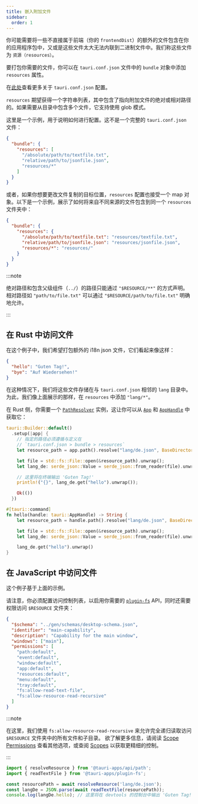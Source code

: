 ```yaml
---
title: 嵌入附加文件
sidebar:
  order: 1
---
```


你可能需要将一些不直接属于前端（你的 `frontendDist`）的额外的文件包含在你的应用程序包中，又或是这些文件太大无法内联到二进制文件中。我们称这些文件为 `资源（resources）`。

要打包你需要的文件，你可以在 `tauri.conf.json` 文件中的 `bundle` 对象中添加 `resources` 属性。

在[此处][tauri.bundle]查看更多关于 `tauri.conf.json` 配置。

`resources` 期望获得一个字符串列表，其中包含了指向附加文件的绝对或相对路径的。如果需要从目录中包含多个文件，它支持使用 glob 模式。

这里是一个示例，用于说明如何进行配置。这不是一个完整的 `tauri.conf.json` 文件：

```json title=tauri.conf.json
{
  "bundle": {
    "resources": [
      "/absolute/path/to/textfile.txt",
      "relative/path/to/jsonfile.json",
      "resources/*"
    ]
  }
}
```

或者，如果你想要更改文件复制的目标位置，`resources` 配置也接受一个 map 对象。以下是一个示例，展示了如何将来自不同来源的文件包含到同一个 `resources` 文件夹中：

```json title=tauri.conf.json
{
  "bundle": {
    "resources": {
      "/absolute/path/to/textfile.txt": "resources/textfile.txt",
      "relative/path/to/jsonfile.json": "resources/jsonfile.json",
      "resources/*": "resources/"
    }
  }
}
```

:::note

绝对路径和包含父级组件（`../`）的路径只能通过 `"$RESOURCE/**"` 的方式声明。相对路径如 `"path/to/file.txt"` 可以通过 `"$RESOURCE/path/to/file.txt"` 明确地允许。

:::

## 在 Rust 中访问文件

在这个例子中，我们希望打包额外的 i18n json 文件，它们看起来像这样：

```json title=de.json
{
  "hello": "Guten Tag!",
  "bye": "Auf Wiedersehen!"
}
```

在这种情况下，我们将这些文件存储在与 `tauri.conf.json` 相邻的 `lang` 目录中。
为此，我们像上面展示的那样，在 `resources` 中添加 `"lang/*"`。

在 Rust 侧，你需要一个 [`PathResolver`] 实例，这让你可以从 [`App`] 和 [`AppHandle`] 中获取它：

```rust
tauri::Builder::default()
  .setup(|app| {
    // 指定的路径必须遵循与定义在
    // `tauri.conf.json > bundle > resources`
    let resource_path = app.path().resolve("lang/de.json", BaseDirectory::Resource)?;

    let file = std::fs::File::open(&resource_path).unwrap();
    let lang_de: serde_json::Value = serde_json::from_reader(file).unwrap();

    // 这里将在终端输出 'Guten Tag!'
    println!("{}", lang_de.get("hello").unwrap());

    Ok(())
  })
```

```rust
#[tauri::command]
fn hello(handle: tauri::AppHandle) -> String {
    let resource_path = handle.path().resolve("lang/de.json", BaseDirectory::Resource)?;

    let file = std::fs::File::open(&resource_path).unwrap();
    let lang_de: serde_json::Value = serde_json::from_reader(file).unwrap();

    lang_de.get("hello").unwrap()
}
```

## 在 JavaScript 中访问文件

这个例子基于上面的示例。

请注意，你必须配置访问控制列表，以启用你需要的 [`plugin-fs`] API，同时还需要权限访问 `$RESOURCE` 文件夹：

```json title=src-tauri/capabilities/default.json ins={14-15}
{
  "$schema": "../gen/schemas/desktop-schema.json",
  "identifier": "main-capability",
  "description": "Capability for the main window",
  "windows": ["main"],
  "permissions": [
    "path:default",
    "event:default",
    "window:default",
    "app:default",
    "resources:default",
    "menu:default",
    "tray:default",
    "fs:allow-read-text-file",
    "fs:allow-resource-read-recursive"
  ]
}
```

:::note

在这里，我们使用 `fs:allow-resource-read-recursive` 来允许完全递归读取访问 `$RESOURCE` 文件夹中的所有文件和子目录。
欲了解更多信息，请阅读 [Scope Permissions] 查看其他选项，或查阅 [Scopes] 以获取更精细的控制。

:::

```javascript
import { resolveResource } from '@tauri-apps/api/path';
import { readTextFile } from '@tauri-apps/plugin-fs';

const resourcePath = await resolveResource('lang/de.json');
const langDe = JSON.parse(await readTextFile(resourcePath));
console.log(langDe.hello); // 这里将在 devtools 的控制台中输出 'Guten Tag!'
```

[tauri.bundle]: /reference/config/#bundleconfig
[`pathresolver`]: https://docs.rs/tauri/latest/tauri/struct.PathResolver.html
[`app`]: https://docs.rs/tauri/latest/tauri/struct.App.html
[`apphandle`]: https://docs.rs/tauri/latest/tauri/struct.AppHandle.html
[`plugin-fs`]: /reference/javascript/fs/
[Scope Permissions]: /plugin/file-system/#scopes
[scopes]: /plugin/file-system/#scopes
